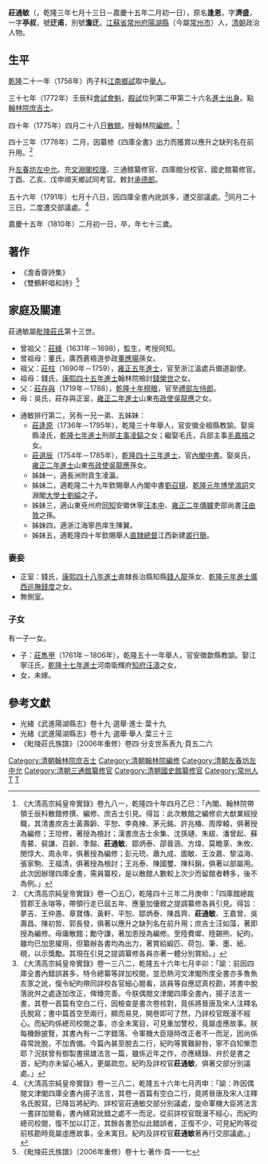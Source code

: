 '''莊通敏'''（{{bd|1738年|8月27日|1810年|3月5日|catIdx=Z莊}}，乾隆三年七月十三日－嘉慶十五年二月初一日），原名'''逢恩'''，字'''濟盛'''，一字'''亭叔'''，號'''迂甫'''，別號'''澹迂'''。[[江蘇省|江蘇省]][[常州府|常州府]][[陽湖縣|陽湖縣]]（今屬[[常州市|常州市]]）人，[[清朝|清朝]]政治人物。

==生平==
[[乾隆|乾隆]]二十一年（1756年）丙子科[[江南省|江南]][[鄉試|鄉試]]取中[[舉人|舉人]]。

三十七年（1772年）壬辰科[[會試|會試]][[會魁|會魁]]，[[殿試|殿試]]位列第二甲第二十六名[[進士出身|進士出身]]。點[[翰林院|翰林院]][[庶吉士|庶吉士]]。

四十年（1775年）四月二十八日[[散館|散館]]，授翰林院[[編修|編修]]。<ref>《大清高宗純皇帝實錄》卷九八一，乾隆四十年四月乙巳：「內閣、翰林院帶領壬辰科散館修撰、編修、庶吉士引見。得旨：此次散館之編修俞大猷業經授職，其清書庶吉士黃壽齡、平恕、李堯棟、茅元銘、許兆椿、周厚轅，俱著授為編修；王坦修，著授為檢討；漢書庶吉士余集、沈孫璉、朱紱、潘曾起、蘇青鰲、裴謙、百齡、季鎔、'''莊通敏'''、鄒炳泰、邵晉涵、方煒、莫瞻菉、朱攸、閔惇大、周永年，俱著授為編修；彭元珫、蕭九成、圖敏、王汝嘉、黎溢海、張家駒、王福清，俱著授為檢討；王兆泰、陳國璽、陳科鋗，俱著以部屬用。此次因辦理四庫全書，需員纂校，是以散館人數較上次少而留館者轉多，後不為例。」</ref>

四十三年（1778年）二月，因纂修《四庫全書》出力而獲賞以應升之缺列名在前升用。<ref>《大清高宗純皇帝實錄》卷一〇五〇，乾隆四十三年二月庚申：「四庫館總裁質郡王永瑢等，帶領行走已屆五年、應量加優敘之提調纂修各員引見。得旨：夢吉、王仲愚、章寶傳、黃軒、平恕、鄒炳泰、陳昌齊、'''莊通敏'''、王嘉曾、吳壽昌、陳初哲、郭長發，俱著以應升之缺列名在前升用；庶吉士汪如藻，著即授為編修。毋庸散館；勵守謙，著加恩授為編修。至陸費墀、陸錫熊、紀昀，雖均已加恩擢用，但纂辦各書均為出力，著賞給緞匹、荷包、筆、墨、紙、硯，以示獎勵。其現在引見之提調纂修各員亦著一體分別賞給。」</ref>

升[[左春坊|左春坊]][[左中允|左中允]]。充[[文淵閣校理|文淵閣校理]]、三通館纂修官、四庫館分校官、國史館纂修官。丁酉、乙亥、戊申順天鄉試同考官。敕封[[承德郎|承德郎]]。

五十六年（1791年）七月十八日，因四庫全書內訛誤多，遭交部議處。<ref>《大清高宗純皇帝實錄》卷一三八二，乾隆五十六年七月辛卯：「諭：前因四庫全書內錯誤甚多，特令總纂等詳加校閱，並恐熱河文津閣所庋全書亦多魯魚亥豕之訛，復令紀昀帶同詳校各官細心閱看，該員等自應認真校勘，將書中脫落訛舛之處逐加改正，俾臻完善。今朕偶閱文津閣四庫全書內，揚子法言一書，其卷一首篇有空白二行，因檢查是書次卷核對，竟係將晉唐及宋人注釋名氏脫寫；書中篇首空至兩行，顯而易見，開卷即可了然，乃詳校官既漫不經心。而紀昀係總司校閱之事，亦全未寓目，可見重加讐校，竟屬虛應故事。朕每機餘披覽，其書內有一二字錯落、令軍機大臣隨時改正者不一而足，因尚係尋常訛脫，不加責備。今篇內甚至脫去二行，紀昀等實難辭咎，寧不自知慚恧耶？況朕曾有御製書揚雄法言一篇，雖係近年之作，亦應繕錄、弁於是書之首，紀昀亦未留心補入，更屬疏忽。紀昀及詳校官'''莊通敏'''，俱著交部分別議處。」</ref>同月二十三日，二度遭交部議處。<ref>《大清高宗純皇帝實錄》卷一三八二，乾隆五十六年七月丙申：「諭：昨因偶閱文津閣四庫全書內揚子法言，其卷一首篇有空白二行，竟將晉唐及宋人注釋名氏脫寫，已降旨將紀昀、詳校官莊通敏交部分別議處，旋命軍機大臣將法言一書詳加閱看，書內繕寫訛錯之處不一而足。從前詳校官既漫不經心，而紀昀總司校閱，復不加以訂正，其餘各書恐似此錯誤者，正復不少，可見紀昀等從前核勘時竟屬虛應故事，全未寓目。紀昀及詳校官'''莊通敏'''著再行交部議處。」</ref>

嘉慶十五年（1810年）二月初一日，卒，年七十三歲。

==著作==
*《澹香齋詩集》
*《雙鶴軒唱和詩》<ref>《毗陵莊氏族譜》（2006年重修）卷十七·著作·頁一一七</ref>

==家庭及關連==
莊通敏屬[[毗陵莊氏|毗陵莊氏]]第十三世。
*曾祖父：[[莊絳|莊絳]]（1631年－1698），監生，考授同知。
*曾祖母：董氏，廣西蒼梧道參政[[董應暘|董應暘]]孫女。
*祖父：[[莊柱|莊柱]]（1690年－1759），[[模板:雍正五年丁未科殿試金榜|雍正五年進士]]，官至浙江溫處兵備道副使。
*祖母：錢氏，[[模板:康熙四十五年丙戌科殿試金榜|康熙四十五年進士]]翰林院檢討[[錢榮世|錢榮世]]之女。
*父：[[莊存與|莊存與]]（1719年－1788），[[模板:乾隆十年乙丑科殿試金榜|乾隆十年榜眼]]，官至[[禮部左侍郎|禮部左侍郎]]。
*母：吳氏，莊存與正室，[[模板:雍正二年甲辰科殿試金榜|雍正二年進士]]山東[[布政使|布政使]][[吳龍應|吳龍應]]之女。

*通敏排行第二，另有一兄一弟、五姊妹：
**[[莊逢原|莊逢原]]（1736年－1795年），乾隆三十年舉人，官安徽全椒縣教諭。娶吳縣淩氏，[[模板:乾隆七年壬戌科殿試金榜|乾隆七年進士]]刑部[[主事|主事]][[凌鎬_(乾隆進士)|凌鎬]]之女；繼娶毛氏，兵部主事[[毛嘉梧|毛嘉梧]]之女。
**[[莊選辰|莊選辰]]（1754年－1785年），[[模板:乾隆四十三年戊戌科殿試金榜|乾隆四十三年進士]]，官[[內閣中書|內閣中書]]。娶吳氏，[[模板:雍正二年甲辰科殿試金榜|雍正二年進士]]山東[[布政使|布政使]][[吳龍應|吳龍應]]孫女。
**姊妹一，適長洲附貢生凌瀛。
**姊妹二，適乾隆二十九年欽賜舉人內閣中書[[劉召揚|劉召揚]]、[[模板:乾隆元年丙辰科博學宏詞|乾隆元年博學鴻詞]]文淵閣[[大學士|大學士]][[劉綸|劉綸]]之子。
**姊妹三，適山東兗州府[[同知|同知]]安徽休寧[[汪本中|汪本中]]、[[模板:雍正二年甲辰科殿試金榜|雍正二年傳臚]]吏部尚書[[汪由敦|汪由敦]]之孫。
**姊妹四，適浙江海寧邑庠生陳翼。
**姊妹五，適乾隆四十年欽賜舉人[[直隸總督|直隸總督]]江西新建[[裘行簡|裘行簡]]。

===妻妾===
*正室：錢氏，[[模板:康熙四十八年己丑科殿試金榜|康熙四十八年進士]]直隸長治縣知縣[[錢人龍|錢人龍]]孫女、[[模板:乾隆元年丙辰科殿試金榜|乾隆元年進士]][[廣西巡撫|廣西巡撫]][[錢度|錢度]]之女。
*無側室。

===子女===
有一子一女。
*子：[[莊雋甲|莊雋甲]]（1761年－1806年），乾隆五十一年舉人，官安徽歙縣教諭。娶江寧汪氏，[[模板:乾隆十七年壬申恩科殿試金榜|乾隆十七年進士]]河南衛輝府[[知府|知府]][[汪濤|汪濤]]之女。
*女，未嫁。

==參考文獻==
{{reflist|2}}
*光緒《武進陽湖縣志》卷十九·選舉·進士·葉十九
*光緒《武進陽湖縣志》卷十九·選舉·舉人·葉三十三
*《毗陵莊氏族譜》（2006年重修）卷四·分支世系表九·頁五二六

{{乾隆三十七年壬辰科殿試金榜}}
{{清朝四庫全書館職官}}
{{毗陵莊氏}}
{{DEFAULTSORT:Z莊}}
[[Category:清朝翰林院庶吉士|Category:清朝翰林院庶吉士]]
[[Category:清朝翰林院編修|Category:清朝翰林院編修]]
[[Category:清朝左春坊左中允|Category:清朝左春坊左中允]]
[[Category:清朝三通館纂修官|Category:清朝三通館纂修官]]
[[Category:清朝國史館纂修官|Category:清朝國史館纂修官]]
[[Category:常州人|Category:常州人]]
[[Category:毗陵莊氏|T]]
[[Category:莊姓|T]]